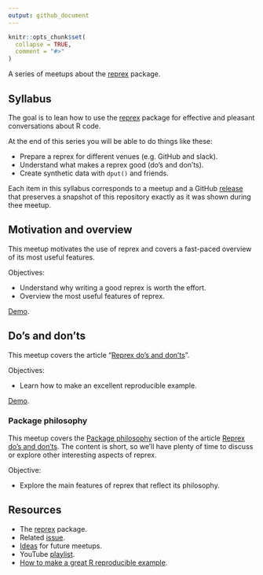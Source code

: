```yaml
---
output: github_document
---
```


<!-- README.md is generated from README.Rmd. Please edit that file -->

```r
knitr::opts_chunk$set(
  collapse = TRUE,
  comment = "#>"
)
```

<!-- README.md is generated from README.Rmd. Please edit that file -->


A series of meetups about the [reprex](https://reprex.tidyverse.org/)
package.

## Syllabus

The goal is to lean how to use the [reprex](https://reprex.tidyverse.org/)
package for effective and pleasant conversations about R code.

At the end of this series you will be able to do things like these:

* Prepare a reprex for different venues (e.g. GitHub and slack).
* Understand what makes a reprex good (do’s and don’ts).
* Create synthetic data with `dput()` and friends.

Each item in this syllabus corresponds to a meetup and a GitHub
[release](https://github.com/2DegreesInvesting/ds.docker/releases) that
preserves a snapshot of this repository exactly as it was shown during thee
meetup.

## Motivation and overview

This meetup motivates the use of reprex and covers a fast-paced overview
of its most useful features.

Objectives:

* Understand why writing a good reprex is worth the effort.
* Overview the most useful features of reprex. 

[Demo](https://github.com/2DegreesInvesting/ds.reprex/tree/master/01_overview).

## Do's and don'ts

This meetup covers the article "[Reprex do's and
don'ts](https://reprex.tidyverse.org/articles/reprex-dos-and-donts.html)".

Objectives:

* Learn how to make an excellent reproducible example.

[Demo](https://github.com/2DegreesInvesting/ds.reprex/tree/master/02_do-dont).

### Package philosophy

This meetup covers the [Package
philosophy](https://reprex.tidyverse.org/articles/reprex-dos-and-donts.html#package-philosophy)
section of the article [Reprex do's and
don'ts](https://reprex.tidyverse.org/articles/reprex-dos-and-donts.html). The
content is short, so we'll have plenty of time to discuss or explore other
interesting aspects of reprex.

Objective:

* Explore the main features of reprex that reflect its philosophy.

## Resources

* The [reprex](https://reprex.tidyverse.org) package.
* Related [issue](https://bit.ly/ds-incubator-videos).
* [Ideas](https://bit.ly/dsi-ideas) for future meetups.
* YouTube [playlist](https://bit.ly/ds-incubator-videos).
* [How to make a great R reproducible
example](https://stackoverflow.com/questions/5963269/how-to-make-a-great-r-reproducible-example/16532098).

